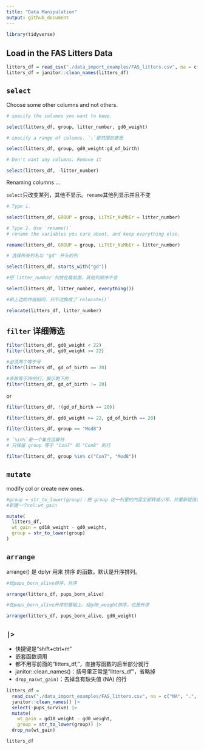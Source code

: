 ```yaml
---
title: "Data Manipulation"
output: github_document
---
```


```r
library(tidyverse)
```

## Load in the FAS Litters Data

```r
litters_df = read_csv("./data_import_examples/FAS_litters.csv", na = c("NA", ".", ""))
litters_df = janitor::clean_names(litters_df)
```

## `select`

Choose some other columns and not others.

```r
# specify the columns you want to keep.

select(litters_df, group, litter_number, gd0_weight)
```

```r
# specify a range of columns. `:`是范围的意思

select(litters_df, group, gd0_weight:gd_of_birth)
```

```r
# Don't want any columns. Remove it

select(litters_df, -litter_number)
```

Renaming columns ...

`select`只改变某列，其他不显示。`rename`其他列显示并且不变

```r
# Type 1.

select(litters_df, GROUP = group, LiTtEr_NuMbEr = litter_number)
```

```r
# Type 2. Use `rename()`
# rename the variables you care about, and keep everything else.

rename(litters_df, GROUP = group, LiTtEr_NuMbEr = litter_number)
```

```r
# 选择所有列名以 "gd" 开头的列

select(litters_df, starts_with("gd"))
```

```r
#把`litter_number`列放在最前面，其他列顺序不变

select(litters_df, litter_number, everything())
```

```r
#和上边的作用相同，只不过换成了`relocate()`

relocate(litters_df, litter_number)
```

## `filter` 详细筛选

```r
filter(litters_df, gd0_weight < 22)
filter(litters_df, gd0_weight >= 22)
```

```r
#必须两个等于号
filter(litters_df, gd_of_birth == 20)
```

```r
#去除等于20的行，展示剩下的
filter(litters_df, gd_of_birth != 20) 
```
or
```r
filter(litters_df, !(gd_of_birth == 20)) 
```


```r
filter(litters_df, gd0_weight >= 22, gd_of_birth == 20)
```

```r
filter(litters_df, group == "Mod8")
```

```r
# `%in%`是一个集合运算符
# 只保留 group 等于 "Con7" 和 "Con8" 的行

filter(litters_df, group %in% c("Con7", "Mod8"))
```

## `mutate`
modify col or create new ones.

```r
#group = str_to_lower(group)：把 group 这一列里的内容全部转成小写，并重新赋值给 group
#新建一个col:wt_gain

mutate(
  litters_df,
  wt_gain = gd18_weight - gd0_weight,
  group = str_to_lower(group)
)
```

## `arrange`
arrange() 是 dplyr 用来 排序 的函数。默认是升序排列。

```r
#给pups_born_alive排序，升序

arrange(litters_df, pups_born_alive)
```

```r
#在pups_born_alive升序的基础上，给gd0_weight排序，也是升序

arrange(litters_df, pups_born_alive, gd0_weight)
```


## `|>`
* 快捷键是“shift+ctrl+m”
* 嵌套函数调用
* 都不用写前面的“litters_df,”，直接写函数的后半部分就行
* janitor::clean_names()：括号里正常是"litters_df"，省略掉
* `drop_na(wt_gain)`：去掉含有缺失值 (NA) 的行

```r
litters_df = 
  read_csv("./data_import_examples/FAS_litters.csv", na = c("NA", ".", "")) |> 
  janitor::clean_names() |> 
  select(-pups_survive) |> 
  mutate(
    wt_gain = gd18_weight - gd0_weight,
    group = str_to_lower(group)) |> 
  drop_na(wt_gain) 

litters_df
```

